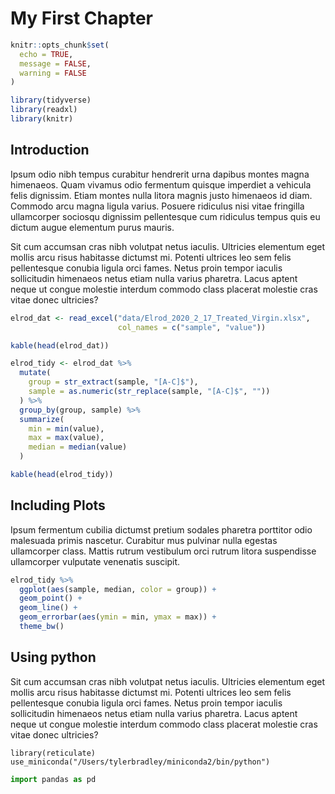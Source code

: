 <!--
This is for including Chapter 1.  Notice that it's also good practice to name your chunk.  This will help you debug potential issues as you knit.  The chunk above is called intro and the one below is called chapter1.  Feel free to change the name of the Rmd file as you wish, but don't forget to change it here from chap1.Rmd.
-->

<!--
The {#rmd-basics} text after the chapter declaration will allow us to link throughout the document back to the beginning of Chapter 1.  These labels will automatically be generated (if not specified) by changing the spaces to hyphens and capital letters to lowercase.  Look for the reference to this label at the beginning of Chapter 2.
-->

# My First Chapter {#first-chapter}

```r
knitr::opts_chunk$set(
  echo = TRUE,
  message = FALSE,
  warning = FALSE
)
```

```r
library(tidyverse)
library(readxl)
library(knitr)
```

## Introduction

Ipsum odio nibh tempus curabitur hendrerit urna dapibus montes magna himenaeos. Quam vivamus odio fermentum quisque imperdiet a vehicula felis dignissim. Etiam montes nulla litora magnis justo himenaeos id diam. Commodo arcu magna ligula varius. Posuere ridiculus nisi vitae fringilla ullamcorper sociosqu dignissim pellentesque cum ridiculus tempus quis eu dictum augue elementum purus mauris.

Sit cum accumsan cras nibh volutpat netus iaculis. Ultricies elementum eget mollis arcu risus habitasse dictumst mi. Potenti ultrices leo sem felis pellentesque conubia ligula orci fames. Netus proin tempor iaculis sollicitudin himenaeos netus etiam nulla varius pharetra. Lacus aptent neque ut congue molestie interdum commodo class placerat molestie cras vitae donec ultricies?

```r
elrod_dat <- read_excel("data/Elrod_2020_2_17_Treated_Virgin.xlsx", 
                        col_names = c("sample", "value"))

kable(head(elrod_dat))
```

```r
elrod_tidy <- elrod_dat %>% 
  mutate(
    group = str_extract(sample, "[A-C]$"),
    sample = as.numeric(str_replace(sample, "[A-C]$", ""))
  ) %>% 
  group_by(group, sample) %>% 
  summarize(
    min = min(value),
    max = max(value),
    median = median(value)
  ) 

kable(head(elrod_tidy))
```

## Including Plots

Ipsum fermentum cubilia dictumst pretium sodales pharetra porttitor odio malesuada primis nascetur. Curabitur mus pulvinar nulla egestas ullamcorper class. Mattis rutrum vestibulum orci rutrum litora suspendisse ullamcorper vulputate venenatis suscipit.

```r
elrod_tidy %>% 
  ggplot(aes(sample, median, color = group)) + 
  geom_point() +
  geom_line() + 
  geom_errorbar(aes(ymin = min, ymax = max)) + 
  theme_bw()

```


## Using python

Sit cum accumsan cras nibh volutpat netus iaculis. Ultricies elementum eget mollis arcu risus habitasse dictumst mi. Potenti ultrices leo sem felis pellentesque conubia ligula orci fames. Netus proin tempor iaculis sollicitudin himenaeos netus etiam nulla varius pharetra. Lacus aptent neque ut congue molestie interdum commodo class placerat molestie cras vitae donec ultricies?

```using-python
library(reticulate)
use_miniconda("/Users/tylerbradley/miniconda2/bin/python")
```

```python
import pandas as pd
```

